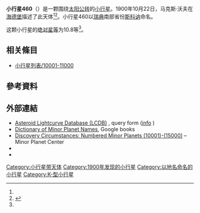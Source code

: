 {{Infobox planet
 | minorplanet     = yes
 | name            = 460 Scania
 | background      = #D6D6D6
 | image = 
 | image_size      = 
 | caption         =
 | discovery_ref   =  <ref name="MPC-object" />
 | discoverer      = [[马克斯·沃夫|马克斯·沃夫]]
 | discovery_site  = [[海德堡|海德堡]]
 | discovered      = 1900年10月22日
 | mpc_name        = 460 Scania
 | alt_names       = 460 Scania
 | pronounced      = 
 | named_after     = <ref name="MPC-object" />
 | mp_category     = [[主帶小行星|主帶小行星]] <ref name="MPC-object" /><ref name="jpldata" />
 | orbit_ref       = <ref name="a">[http://ssd.jpl.nasa.gov/sbdb.cgi?sstr=460 460] {{Wayback|url=http://ssd.jpl.nasa.gov/sbdb.cgi?sstr=460 |date=20140925074228 }}，小行星數據庫瀏覽器（JPL Small-Body Database Browser）－[[美国国家航空航天局|美国国家航空航天局]]喷气推进实验室</ref>
 | epoch           = 2019-04-27.0（[[儒略日|JD]] 2458600.5）
 | uncertainty     = 0
 | observation_arc = 
 | aphelion = {{convert|3.005|AU|km|3|abbr=on|lk=out}}
 | perihelion      = {{convert|2.4274041|AU|km|3|abbr=on}}
 | semimajor       = 2.7161353
 | eccentricity    = 0.1063022
 | period          = 4.48[[儒略年|yr]]
 | mean_anomaly    = 178.14344[[度|°]]
 | mean_motion     = {{Deg2DMS|0.22017940|sup=ms}} / day
 | inclination     = 4.63680
 | asc_node        = 205.21929°
 | arg_peri        = 162.01783
 | mean_diameter   = 
 | rotation        = 
 | albedo          =
 | spectral_type   =
 | abs_magnitude   = 10.8<ref name="jpldata" />
}}
'''小行星460'''（{{lang-en|460 Scania}}）是一颗围绕[[太阳|太阳]][[公转|公转]]的[[小行星|小行星]]。1900年10月22日，马克斯·沃夫在[[海德堡|海德堡]]描述了此天体<ref name="a" /><ref>{{cite news|title=小行星列表|url=http://cfa-www.harvard.edu/iau/lists/NumberedMPs.txt|accessdate=2018-10-19|newspaper=哈佛大学|archive-date=2008-05-17|archive-url=https://web.archive.org/web/20080517010638/http://cfa-www.harvard.edu/iau/lists/NumberedMPs.txt|dead-url=no}}</ref>。小行星460以[[瑞典|瑞典]]南部省份[[斯科讷|斯科讷]]命名。

这颗小行星的[[绝对星等|绝对星等]]为10.8等<ref name="a" />。

== 相关條目 ==
*[[小行星列表/10001-11000|小行星列表/10001-11000]]

== 參考資料 ==
{{reflist|refs=

<ref name="jpldata">{{cite web
 |type         = 2018-01-26 last obs.
 |title        = JPL Small-Body Database Browser:460 Scania-460 Scania
 |url          = https://ssd.jpl.nasa.gov/sbdb.cgi?sstr=460
 |publisher    = [[Jet_Propulsion_Laboratory|Jet Propulsion Laboratory]]
 |accessdate   = 28 March 2018
 |archive-date = 2020-11-29
 |archive-url  = https://web.archive.org/web/20201129084934/https://ssd.jpl.nasa.gov/sbdb.cgi?sstr=460
 |dead-url     = no
}}</ref>

<ref name="MPC-object">{{cite web
  |title      = 460 Scania
  |work      = Minor Planet Center
  |url      = https://www.minorplanetcenter.net/db_search/show_object?object_id=460
  |accessdate      = 28 March 2018
  |archive-date      = 2016-03-04
  |archive-url      = https://web.archive.org/web/20160304111337/http://www.minorplanetcenter.net/db_search/show_object?object_id=460
  |dead-url      = no
  }}</ref>

}}

==  外部連結 ==
* [http://www.minorplanet.info/PHP/lcdbsummaryquery.php Asteroid Lightcurve Database (LCDB)] {{Wayback|url=http://www.minorplanet.info/PHP/lcdbsummaryquery.php |date=20171210173955 }}, query form ([http://www.minorplanet.info/lightcurvedatabase.html info] {{Wayback|url=http://www.minorplanet.info/lightcurvedatabase.html |date=20171216050541 }})
* [https://books.google.com/books?id=aeAg1X7afOoC&pg Dictionary of Minor Planet Names], Google books
* [http://www.minorplanetcenter.net/iau/lists/NumberedMPs010001.html Discovery Circumstances: Numbered Minor Planets (10001)-(15000)] {{Wayback|url=http://www.minorplanetcenter.net/iau/lists/NumberedMPs010001.html |date=20180612162317 }} – Minor Planet Center
* {{AstDys|460}}
* {{JPL small body}}

{{Minor Planet Number|[[小行星459|小行星459]]|[[小行星461|小行星461]]}}
{{小天体}}

[[Category:小行星带天体|Category:小行星带天体]]
[[Category:1900年发现的小行星|Category:1900年发现的小行星]]
[[Category:以地名命名的小行星|Category:以地名命名的小行星]]
[[Category:K-型小行星|Category:K-型小行星]]